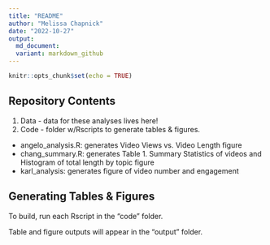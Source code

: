 ```yaml
---
title: "README"
author: "Melissa Chapnick"
date: "2022-10-27"
output: 
  md_document:
  variant: markdown_github
---
```


```r
knitr::opts_chunk$set(echo = TRUE)
```

## Repository Contents

1) Data - data for these analyses lives here!
2) Code - folder w/Rscripts to generate tables & figures.
  - angelo_analysis.R: generates Video Views vs. Video Length figure
  - chang_summary.R: generates Table 1. Summary Statistics of videos and Histogram of total length by topic figure
  - karl_analysis: generates figure of video number and
engagement
  
## Generating Tables & Figures

To build, run each Rscript in the "code" folder. 

Table and figure outputs will appear in the "output" folder.





